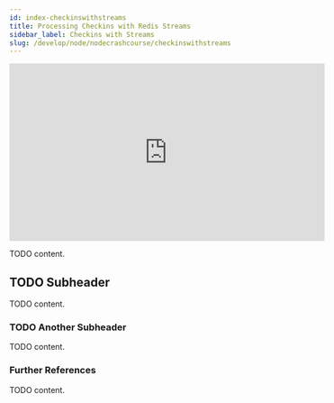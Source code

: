 ```yaml
---
id: index-checkinswithstreams
title: Processing Checkins with Redis Streams
sidebar_label: Checkins with Streams
slug: /develop/node/nodecrashcourse/checkinswithstreams
---
```



<div class="text--center">
<iframe width="560" height="315" src="https://www.youtube.com/embed/Ik1WXPX3WNU" frameborder="0" allow="accelerometer; autoplay; clipboard-write; encrypted-media; gyroscope; picture-in-picture" allowfullscreen></iframe>
</div>

TODO content.

## TODO Subheader

TODO content.

### TODO Another Subheader

TODO content.

### Further References

TODO content.
